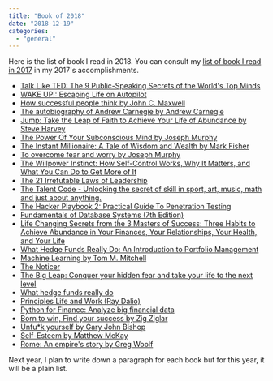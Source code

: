 ```yaml
---
title: "Book of 2018"
date: "2018-12-19"
categories: 
  - "general"
---
```


Here is the list of book I read in 2018. You can consult my [list of book I read in 2017](https://patrickdesjardins.com/blog/recapitulation-of-2017) in my 2017's accomplishments.

- [Talk Like TED: The 9 Public-Speaking Secrets of the World's Top Minds](https://www.amazon.com/Talk-Like-TED-Public-Speaking-Secrets/dp/1250041120)
- [WAKE UP!: Escaping Life on Autopilot](https://www.amazon.com/WAKE-UP-Escaping-Life-Autopilot/dp/0241977428)
- [How successful people think by John C. Maxwell](https://www.amazon.com/How-Successful-People-Think-Thinking/dp/1599951681)
- [The autobiography of Andrew Carnegie by Andrew Carnegie](https://www.amazon.com/Autobiography-Andrew-Carnegie/dp/1599866951/)
- [Jump: Take the Leap of Faith to Achieve Your Life of Abundance by Steve Harvey](https://www.amazon.com/Jump-Take-Faith-Achieve-Abundance-ebook/dp/B01AFX0KCE)
- [The Power Of Your Subconscious Mind by Joseph Murphy](https://www.amazon.com/Power-Your-Subconscious-Mind-Joseph-Murphy/dp/9381529566/)
- [The Instant Millionaire: A Tale of Wisdom and Wealth by Mark Fisher](https://www.amazon.com/Instant-Millionaire-Tale-Wisdom-Wealth/dp/1577319346)
- [To overcome fear and worry by Joseph Murphy](https://www.amazon.com/Maximize-Potential-Through-Subconscious-Overcome/dp/B00793NZBM/)
- [The Willpower Instinct: How Self-Control Works, Why It Matters, and What You Can Do to Get More of It](https://www.amazon.com/Willpower-Instinct-Self-Control-Works-Matters/dp/1583335080/)
- [The 21 Irrefutable Laws of Leadership](https://www.amazon.com/21-Irrefutable-Laws-Leadership-Anniversary/dp/0785288376)
- [The Talent Code - Unlocking the secret of skill in sport, art, music, math and just about anything.](https://www.amazon.com/Talent-Code-Greatness-Born-Grown/dp/055380684X/)
- [The Hacker Playbook 2: Practical Guide To Penetration Testing](https://www.amazon.com/Hacker-Playbook-Practical-Penetration-Testing/dp/1512214566/)
- [Fundamentals of Database Systems (7th Edition)](https://www.amazon.com/Fundamentals-Database-Systems-Ramez-Elmasri/dp/0133970779/)
- [Life Changing Secrets from the 3 Masters of Success: Three Habits to Achieve Abundance in Your Finances, Your Relationships, Your Health, and Your Life](https://www.amazon.com/Life-Changing-Secrets-Masters-Success/dp/B01FE8WE1U)
- [What Hedge Funds Really Do: An Introduction to Portfolio Management](https://www.amazon.com/gp/product/1631570897/)
- [Machine Learning by Tom M. Mitchell](https://www.amazon.com/Learning-McGraw-Hill-International-Editions-Computer/dp/0071154671)
- [The Noticer](https://www.amazon.com/Noticer-Sometimes-person-little-perspective-ebook/dp/B007V8YTIS)
- [The Big Leap: Conquer your hidden fear and take your life to the next level](https://www.amazon.com/Big-Leap-Conquer-Hidden-Level/dp/0061735361/)
- [What hedge funds really do](https://www.amazon.com/What-Hedge-Funds-Really-Introduction/dp/1631570897)
- [Principles Life and Work (Ray Dalio)](https://www.amazon.com/Principles-Life-Work-Ray-Dalio/dp/1501124021)
- [Python for Finance: Analyze big financial data](https://www.amazon.com/Python-Finance-Analyze-Financial-Data/dp/1491945281)
- [Born to win, Find your success by Zig Ziglar](https://www.amazon.com/Born-Win-Find-Your-Success/dp/1613398336/)
- [Unfu\*k yourself by Gary John Bishop](https://www.amazon.com/Unfu-Yourself-Your-Head-into/dp/0062803832)
- [Self-Esteem by Matthew McKay](https://www.amazon.com/Self-Esteem-Cognitive-Techniques-Assessing-Maintaining/dp/1572241985)
- [Rome: An empire's story by Greg Woolf](https://www.amazon.com/Rome-Empires-Story-Greg-Woolf/dp/0199325189)

Next year, I plan to write down a paragraph for each book but for this year, it will be a plain list.
